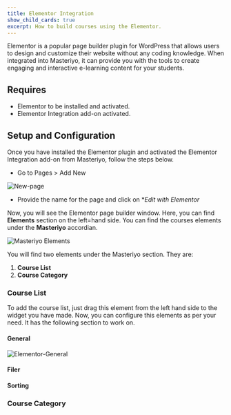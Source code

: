 ```yaml
---
title: Elementor Integration
show_child_cards: true
excerpt: How to build courses using the Elementor.
---
```


Elementor is a popular page builder plugin for WordPress that allows users to design and customize their website without any coding knowledge. When integrated into Masteriyo, it can provide you with the tools to create engaging and interactive e-learning content for your students.

## Requires

- Elementor to be installed and activated.
- Elementor Integration add-on activated.

## Setup and Configuration

Once you have installed the Elementor plugin and activated the Elementor Integration add-on from Masteriyo, follow the steps below.

- Go to Pages > Add New

![New-page](https://user-images.githubusercontent.com/75772539/230033023-1f335de1-219d-4a45-957d-388d23d8afc7.png)

- Provide the name for the page and click on \*_Edit with Elementor_

Now, you will see the Elementor page builder window. Here, you can find **Elements** section on the left=hand side. You can find the courses elements under the **Masteriyo** accordian.

![Masteriyo Elements](https://user-images.githubusercontent.com/75772539/230034593-90415e82-1753-4422-8c95-97df7899e8b3.png)

You will find two elements under the Masteriyo section. They are:

1. **Course List**
2. **Course Category**

### Course List

To add the course list, just drag this element from the left hand side to the widget you have made. Now, you can configure this elements as per your need. It has the following section to work on.

#### General

![Elementor-General](https://user-images.githubusercontent.com/75772539/230032476-bdbaf2ae-cae6-4952-8aa2-75342ff310c0.gif)

#### Filer

#### Sorting

### Course Category
